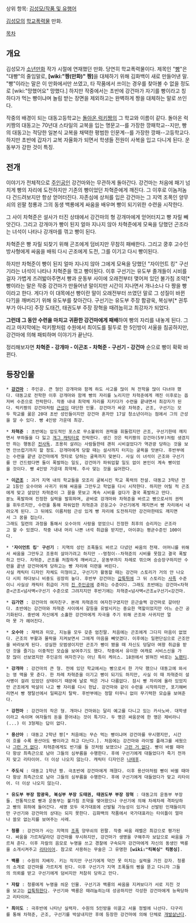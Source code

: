 상위 항목: [[김성모/작품 및 유행어]]

[[김성모]]의 [[학교폭력물]] 만화.

[[목차]]

== 개요 ==
김성모가 [[소년만화]] 작가 시절에 연재했던 만화. 당연히 학교폭력물이다. 제목인 "[[빵]]"은 "대빵"의 줄임말로, '''[wiki:"짱(만화)" 짱]'''을 대체하기 위해 김화백이 새로 만들어낸 말. "빵"이라는 말은 이 만화에서만 쓰였고, 타 작품에서 쓰이는 경우를 찾아볼 수 없을 정도로 [wiki:"망했어요" 망했다.] 하지만 작중에서는 초반에 강건마가 자기를 빵이라고 칭하다가 먹는 빵이냐며 놀림 받는 장면을 제외하고는 완벽하게 짱을 대체하는 말로 쓰인다.

작중의 배경이 되는 대동고등학교는 [[돌아온 럭키짱]]의 그 학교와 이름이 같다. 돌아온 럭키짱의 대동고는 70년대 스타일의 교복을 입는 명문고--를 가장한 깡패학교--지만, 빵의 대동고는 적당한 일본식 교복을 채택한 평범한 인문계--를 가장한 깡패--고등학교다. 하지만 초반에 갑자기 교복 자율화가 되면서 학생들 전원이 사복을 입고 다니게 된다. 운동부가 강한 것이 특징. 

== 전개 ==
이야기가 전체적으로 [[주인공]]인 강건마와는 무관하게 돌아간다. 강건마는 처음에 패기 넘치게 빵의 자리에 도전하지만 기존의 빵이었던 차혁준에게 깨진다. 그 이후로 이놈저놈 다 건드려보지만 항상 얻어터진다. 자존심에 상처를 입은 강건마는 그 지역 조폭인 양무쇠의 왼팔 청룡과 그의 동생 백룡에게 싸움을 배우며 빵이 되기위한 수련을 시작한다.

그 사이 차혁준은 설사가 터진 상태에서 강건마의 형 강개마에게 얻어터지고 빵 자릴 빼앗긴다. 그리고 강개마가 빵이 된지 얼마 지나지 않아 차혁준에게 모욕을 당했던 곤조라는 녀석이 나타나 강개마를 꺾고 빵이 된다.

차혁준은 빵 자릴 되찾기 위해 곤조에게 덤비지만 무참히 패배한다. 그리고 쿵후 고수인 방사형에게 싸움을 배워 다시 곤조에게 도전, 그를 이기고 다시 빵이된다.

하지만 차혁준이 빵이 된지 얼마 지나지 않아 그에게 모욕을 당했던 "자이언트 킹" 구선기라는 녀석이 나타나 차혁준을 꺾고 빵이된다. 이후 구선기는 유도부 졸개들이 시비를 걸자 가볍게 즈려밟아주면서 빵과 운동부 사이에 오래전부터 맺어져 있던 불가침 조약[* 빵이라는 말은 작중 강건마가 만들어낸 말이지만 시간이 지나면서 개나소나 다 짱을 빵이라고 한다. 게다가 이 대목에선 빵이란 말이 오래전부터 쓰였던 말로 그 성질이 바뀐다?]을 깨버리기 위해 유도부를 찾아간다. 구선기는 유도부 주장 함광욱, 복싱부[* 권투부가 아니다] 주장 도태건, 태권도부 주장 장혁을 때려눕히고 최강자가 되었다.

'''그런데 그 동안 수련을 마치고 귀환한 강건마에게 패배'''하여 빵의 자리를 내놓게 된다. 그리고 마지막에는 럭키짱처럼 수원에서 최이도를 필두로 한 5인방이 서울을 침공하지만, 강건마에 의해 패퇴하며 이야기가 끝난다.  

정리해보자면 '''차혁준 - 강개마 - 이곤조 - 차혁준 - 구선기 - 강건마''' 순으로 빵이 확확 바뀐다.

== 등장인물 ==
 * '''[[강건마]]''' : 주인공. 큰 형인 강개마와 함께 하도 사고를 많이 쳐 전학을 많이 다녀야 했다. 대동고로 전학한 이후 강개마와 함께 빵의 자리를 노리지만 차혁준에게 깨진 이후로는 옵저버 수준으로 전락한다. 작중 내내 최약체 자리를 지키다가 수련을 끝내면서 최강자가 된다. 럭키짱의 강건마처럼 [[근성]]이 대단한 인물. 강건마가 싸운 차혁준, 곤조, 구선기는 모두 학교를 꿇은 20대 초반 성인들이지만 강건마 혼자만 17살 청소년이라는 점에서 그의 근성을 알 수 있다. 빵 4인방 가운데 최강.

 * '''차혁준''' : 초반에는 압도적인 포스로 무소불위의 권력을 휘둘렀지만 곤조, 구선기한테 깨지면서 부하들을 다 잃고 [[개그 캐릭터]]로 전락한다. 생긴 것은 럭키짱의 강건마(5부)처럼 생겼지만 하는 행동은 [[전사독]]. 조용히 살려는 사람들한테 괜히 시비걸었다가 역관광 당하는 것을 보면 안쓰럽기까지 할 정도. 강개마에게 당할 때는 설사까지 터지는 굴욕을 맛본다. 후반부에는 수련을 끝낸 강건마에게 첫타로 당하는 굴욕까지 맞본다. 사실 이 녀석이 곤조와 구선기를 안 건드렸다면 둘이 폭발하는 일도, 강건마가 파워업할 일도 없이 본인이 계속 빵이었을 것이다. 빵 4인방 가운데 최약체. 주사 맞는 것을 싫어한다.

 * '''이[[곤조]]''' : 과거 지역 내의 학교들을 모조리 굴복시킨 학교 폭력의 전설. 대동고 3학년 전교 1등인 오수아와 사귀기 위해 싸움을 그만두고 학업을 다시 시작한다. 하지만 어릴 적 곤조에게 맞고 살았던 차혁준이 그 꼴을 못보고 계속 시비를 걸다가 결국 폭발하고 만다. 
 분노 폭발하여 진정한 실력을 발휘하며, 곧바로 강개마와 차혁준을 바르고 빵으로서의 권력을 휘두르지만, 수련을 통해 파워업한 차혁준과 은둔고수 구선기에게 깨지면서 빵 자리에서 내려오게 된다. 그 뒤에도 이름처럼 근성 있게 빵 자리에 도전하지만 강건마한테도 깨지면서 그 꿈을 접는다.
 그래도 일련의 과정을 통해서 오수아의 사랑을 얻었으니 진정한 최후의 승리자는 곤조라고 할 수 있겠다. 작중 내내 머리 나쁜 녀석 취급을 받지만, 아이큐는 평균수준인 100이다. 

 * ''''자이언트 킹' 구선기''' : 지역의 성인 조폭들도 바르고 다녔던 싸움의 천재. 어머니를 위해서 싸움을 그만두고 조용히 살아가려고 하지만 --멍청이--차혁준의 시비를 못참고 결국 폭발하고 만다. 차혁준, 곤조를 처참하게 깨버리고, 운동부까지 차례로 꺾으며 승승장구하지만 수련을 끝낸 강건마에게 당하고는 빵 자리에 미련을 버린다.
 사실 캐릭터 디자인 자체도 미형이고, 구선기가 활동할 때는 강건마 스토리가 거의 안 나오다 시피 하다보니 비중도 굉장히 높다. 후반부 강건마는 [[갑툭튀]]에 그 뒤 스토리는 [[사족]] 수준이니 사실상 캐릭터 취급이 거의 [[진 주인공]]에 준하는 수준이다. 그래도 초반에는 강건마<차혁준<곤조<넘사벽<구선기 수준으로 그려지지만 후반기에는 차혁준<넘사벽<곤조≤구선기<강건마. 

 * '''김가연''' : 강건마의 여자친구. 본래 차혁준의 여자친구였지만 은근슬쩍 강건마로 갈아탄다. 초반에는 강건마와 차혁준 사이에서 갈등을 유발시키는 중요한 역할이었지만 어느 순간 공기화된다. 중반에 자신에게 소홀한 강건마에게 자극을 주기 위해 곤조와 사귀지만 얼마 못 가 헤어진다.

 * '''오수아''' : 재력과 미모, 지능을 모두 갖춘 엄친딸. 처음에는 곤조에게 그다지 마음이 없었다. 곤조의 부활과 몰락을 지켜보면서 그에게 마음을 빼앗겼다. 이후에는 일편단심으로 곤조만을 바라보게 된다. 성실한 모범생이지만 곤조가 빵이 됐을 때 자신도 덩달아 여왕 취급을 받던 것을 즐기는 이중적인 모습을 보여주기도 했다. 작중에서 유이한 여캐로 서비스신을 가장 많이 선보였지만 주인공의 여자친구는 아닌 특이 케이스. 18권에서 밝혀진 바로는 [[노팬티]].

 * '''강개마''' : 강건마의 큰 형. 전에 있던 학교에서는 빵으로서 한 가닥 했으나 대동고에 와서는 영 맥을 못 춘다. 한 차례 차혁준을 이기고 빵이 되기도 하지만, 사실 이 때 차혁준이 설사병이 걸려 있었던 상태이기 때문에 날로 먹은 거나 다름없다. 잠시 빵 자리에 올라 있었지만 곤조에게 박살이 나고 빵 자리를 다시 헌납. 강건마와 같이 수련을 시작하지만, 포기해버리면서 빵 쟁탈선에서 일찌감치 탈락. 후반부에는 정말 터무니 없이 무기력한 모습을 보여준다.

 * '''강천마''' : 강건마의 작은 형. 개마나 건마와는 달리 예고를 다니고 있는 카사노바. 대학생이라고 속이며 여자들의 돈을 뜯어내는 것이 특기다. 두 명은 싸움꾼에 한 명은 제비라니(...) 이 3형제는 답이 없다.

 * '''용산아''' : 대동고 2학년 짱[* 처음에는 무슨 먹는 빵이냐며 강건마를 무시했지만, 시간이 흐를 수록 용산아도 빵이라고 하고 다닌다.]. 처음에는 강건마와 라이벌 플래그를 세웠으나 [[그런 거 없다]]. 차혁준에게도 반기를 들 것처럼 보였으나 [[그런 거 없다]]. 빵이 바뀔 때마다 항상 최측근으로 남아 그들의 심부름을 수행한다. 후에 구선기에게 대들었다가 죽기 전까지 맞고 리타이어. 더 이상 나오지 않는다. 캐릭터 디자인은 [[나태후]].

 * '''주도식''' : 대동고 1학년 짱. 극초반에 강건마에게 깨졌다. 이후 용산아처럼 빵이 바뀔 때마다 항상 최측근으로 남아 그들의 심부름을 수행한다. 후에 구선기에게 대들었다가 맞고 리타이어. 더 이상 나오지 않는다. 

 * '''유도부 부장 함광욱, 복싱부 부장 도태권, 태권도부 부장 장혁''' : 대동고의 운동부 부장들. 전통적으로 빵과 운동부는 불가침 조약을 맺어왔으나 구선기에 의해 차례차례 격파당하고 빵의 휘하에 들어간다. 세명 모두 국가대표에 선발될 가능성이 있거나 선발된 인재들이지만 구선기와 강건마의 상대는 되지 못한다. 김화백의 작품에서 국가대표라는 타이틀이 얼마나 쓸모 없는지를 보여주는 사례. 

 * '''청룡''' : 강건마가 사는 지역의 [[조폭]] 양무쇠의 왼팔. 작중 싸움 레벨은 최강으로 평가된다. 싸움을 가르쳐달라던 강건마를 무시하지만, 강건마가 생명을 구해주자 보답으로 싸움을 가르쳐 준다. 이후 자칼의 음모로 누명을 쓰고 경찰에 구속되자 강건마에게 자신의 동생인 백룡을 소개시켜주고 [[리타이어]]. 참고로 사용하는 무술은 그 유명한 '''[wiki:"킥복싱" 킥봉싱]'''.

 * '''백룡''' : 수원의 지배자. 키는 작지만 구선기에게 약간 못 미치는 실력을 가진 강자. 청룡의 소개로 강건마를 가르치게 된다. 이후 구선기가 지역 조폭들의 삥을 뜯고 다니자 그들의 의뢰를 받고 구선기에게 덤비지만 처참히 당하고 만다.

 * '''자칼''' : 청룡에게 누명을 씌운 인물. 구선기과 백룡의 싸움을 지켜보다가 서로 지친 것을 보고는 [[갑툭튀]]한다. 구선기와 백룡은 때려눕히는데 성공하지만 각성한 강건마에게 능욕당하고 리타이어.

 * '''최이도''' : 극후반에 나타난 실력자. 수원의 5인방을 이끌고 서울 정벌에 나선다. 다구리를 통해 차혁준, 곤조, 구선기를 박살내지만 후에 등장한 강건마에 의해 단체로 [[개발살]]난다.
